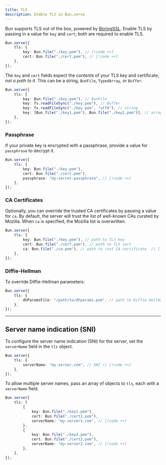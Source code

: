 ```yaml
---
title: TLS
description: Enable TLS in Bun.serve
---
```


Bun supports TLS out of the box, powered by [BoringSSL](https://boringssl.googlesource.com/boringssl). Enable TLS by passing in a value for `key` and `cert`; both are required to enable TLS.

```ts
Bun.serve({
	tls: {
		key: Bun.file("./key.pem"), // [!code ++]
		cert: Bun.file("./cert.pem"), // [!code ++]
	},
});
```

The `key` and `cert` fields expect the _contents_ of your TLS key and certificate, _not a path to it_. This can be a string, `BunFile`, `TypedArray`, or `Buffer`.

```ts
Bun.serve({
	tls: {
		key: Bun.file("./key.pem"), // BunFile
		key: fs.readFileSync("./key.pem"), // Buffer
		key: fs.readFileSync("./key.pem", "utf8"), // string
		key: [Bun.file("./key1.pem"), Bun.file("./key2.pem")], // array of above
	},
});
```

### Passphrase

If your private key is encrypted with a passphrase, provide a value for `passphrase` to decrypt it.

```ts
Bun.serve({
	tls: {
		key: Bun.file("./key.pem"),
		cert: Bun.file("./cert.pem"),
		passphrase: "my-secret-passphrase", // [!code ++]
	},
});
```

### CA Certificates

Optionally, you can override the trusted CA certificates by passing a value for `ca`. By default, the server will trust the list of well-known CAs curated by Mozilla. When `ca` is specified, the Mozilla list is overwritten.

```ts
Bun.serve({
	tls: {
		key: Bun.file("./key.pem"), // path to TLS key
		cert: Bun.file("./cert.pem"), // path to TLS cert
		ca: Bun.file("./ca.pem"), // path to root CA certificate  // [!code ++]
	},
});
```

### Diffie-Hellman

To override Diffie-Hellman parameters:

```ts
Bun.serve({
	tls: {
		dhParamsFile: "/path/to/dhparams.pem", // path to Diffie Hellman parameters // [!code ++]
	},
});
```

---

## Server name indication (SNI)

To configure the server name indication (SNI) for the server, set the `serverName` field in the `tls` object.

```ts
Bun.serve({
	tls: {
		serverName: "my-server.com", // SNI // [!code ++]
	},
});
```

To allow multiple server names, pass an array of objects to `tls`, each with a `serverName` field.

```ts
Bun.serve({
	tls: [
		{
			key: Bun.file("./key1.pem"),
			cert: Bun.file("./cert1.pem"),
			serverName: "my-server1.com", // [!code ++]
		},
		{
			key: Bun.file("./key2.pem"),
			cert: Bun.file("./cert2.pem"),
			serverName: "my-server2.com", // [!code ++]
		},
	],
});
```
